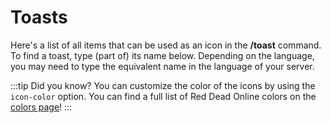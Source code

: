 # Toasts


Here's a list of all items that can be used as an icon in the **/toast** command. To find a toast, type (part of) its name below. Depending on the language, you may need to type the equivalent name in the language of your server.

:::tip Did you know?
You can customize the color of the icons by using the `icon-color` option. You can find a full list of Red Dead Online colors on the [colors page](/wiki/lists/colors)!
:::

<Toasts />
